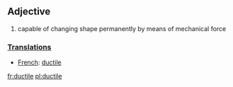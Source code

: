 == Adjective ==

#capable of changing shape permanently by means of mechanical force

===[[Translation]]s===
*[[French]]: [[ductile]]

[[fr:ductile]]
[[pl:ductile]]